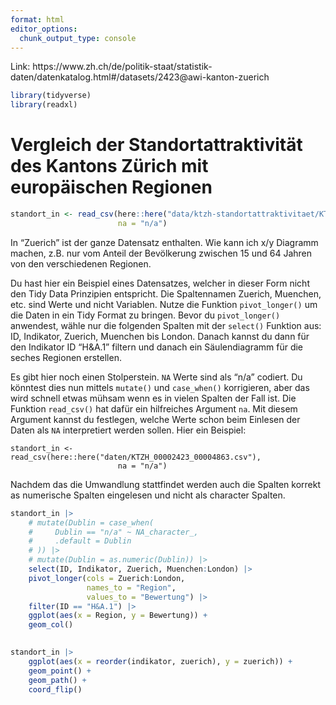 ```yaml
---
format: html
editor_options: 
  chunk_output_type: console
---
```


Link: https://www.zh.ch/de/politik-staat/statistik-daten/datenkatalog.html#/datasets/2423@awi-kanton-zuerich

```r
library(tidyverse)
library(readxl)
```

# Vergleich der Standortattraktivität des Kantons Zürich mit europäischen Regionen

```r

standort_in <- read_csv(here::here("data/ktzh-standortattraktivitaet/KTZH_00002423_00004863.csv"), 
                        na = "n/a")

```


In "Zuerich" ist der ganze Datensatz enthalten. Wie kann ich x/y Diagramm machen, z.B. nur vom Anteil der Bevölkerung zwischen 15 und 64 Jahren von den verschiedenen Regionen.

Du hast hier ein Beispiel eines Datensatzes, welcher in dieser Form nicht den Tidy Data Prinzipien entspricht. Die Spaltennamen Zuerich, Muenchen, etc. sind Werte und nicht Variablen. Nutze die Funktion `pivot_longer()` um die Daten in ein Tidy Format zu bringen. Bevor du `pivot_longer()` anwendest, wähle nur die folgenden Spalten mit der `select()` Funktion aus: ID, Indikator, Zuerich, Muenchen bis London. Danach kannst du dann für den Indikator ID "H&A.1" filtern und danach ein Säulendiagramm für die seches Regionen erstellen.

Es gibt hier noch einen Stolperstein. `NA` Werte sind als "n/a" codiert. Du könntest dies nun mittels `mutate()` und `case_when()` korrigieren, aber das wird schnell etwas mühsam wenn es in vielen Spalten der Fall ist. Die Funktion `read_csv()` hat dafür ein hilfreiches Argument `na`. Mit diesem Argument kannst du festlegen, welche Werte schon beim Einlesen der Daten als `NA` interpretiert werden sollen. Hier ein Beispiel:

```
standort_in <- read_csv(here::here("daten/KTZH_00002423_00004863.csv"), 
                        na = "n/a")
```

Nachdem das die Umwandlung stattfindet werden auch die Spalten korrekt as numerische Spalten eingelesen und nicht als character Spalten. 

```r
standort_in |>
    # mutate(Dublin = case_when(
    #     Dublin == "n/a" ~ NA_character_,
    #     .default = Dublin
    # )) |> 
    # mutate(Dublin = as.numeric(Dublin)) |> 
    select(ID, Indikator, Zuerich, Muenchen:London) |> 
    pivot_longer(cols = Zuerich:London, 
                 names_to = "Region", 
                 values_to = "Bewertung") |> 
    filter(ID == "H&A.1") |> 
    ggplot(aes(x = Region, y = Bewertung)) + 
    geom_col()
    
```


```r

standort_in |> 
    ggplot(aes(x = reorder(indikator, zuerich), y = zuerich)) +
    geom_point() +
    geom_path() +
    coord_flip()

```

